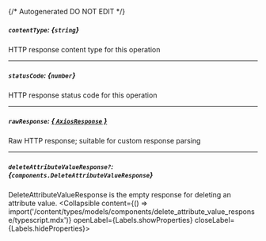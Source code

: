 {/* Autogenerated DO NOT EDIT  */}

##### `contentType`: *{`string`}*
HTTP response content type for this operation

---
##### `statusCode`: *{`number`}*
HTTP response status code for this operation

---
##### `rawResponse`: [*{ `AxiosResponse` }*](https://axios-http.com/docs/res_schema)
Raw HTTP response; suitable for custom response parsing

---
##### `deleteAttributeValueResponse?`: *{`components.DeleteAttributeValueResponse`}*
DeleteAttributeValueResponse is the empty response for deleting an attribute value.
<Collapsible content={() => import('/content/types/models/components/delete_attribute_value_response/typescript.mdx')} openLabel={Labels.showProperties} closeLabel={Labels.hideProperties}>
</Collapsible>


